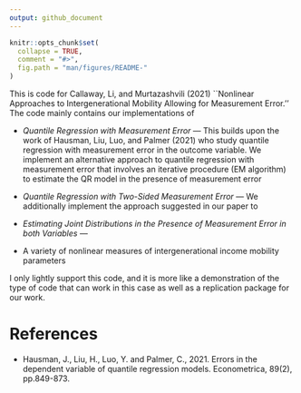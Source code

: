 ```yaml
---
output: github_document
---
```


<!-- README.md is generated from README.Rmd. Please edit that file -->

```r
knitr::opts_chunk$set(
  collapse = TRUE,
  comment = "#>",
  fig.path = "man/figures/README-"
)
```

This is code for Callaway, Li, and Murtazashvili (2021) ``Nonlinear Approaches to Intergenerational Mobility Allowing for Measurement Error.''  The code mainly contains our implementations of 

* *Quantile Regression with Measurement Error* --- This builds upon the work of Hausman, Liu, Luo, and Palmer (2021) who study quantile regression with measurement error in the outcome variable.  We implement an alternative approach to quantile regression with measurement error that involves an iterative procedure (EM algorithm) to estimate the QR model in the presence of measurement error

* *Quantile Regression with Two-Sided Measurement Error* --- We additionally implement the approach suggested in our paper to 

* *Estimating Joint Distributions in the Presence of Measurement Error in both Variables* --- 

* A variety of nonlinear measures of intergenerational income mobility parameters

I only lightly support this code, and it is more like a demonstration of the type of code that can work in this case as well as a replication package for our work.

# References

* Hausman, J., Liu, H., Luo, Y. and Palmer, C., 2021. Errors in the dependent variable of quantile regression models. Econometrica, 89(2), pp.849-873.
